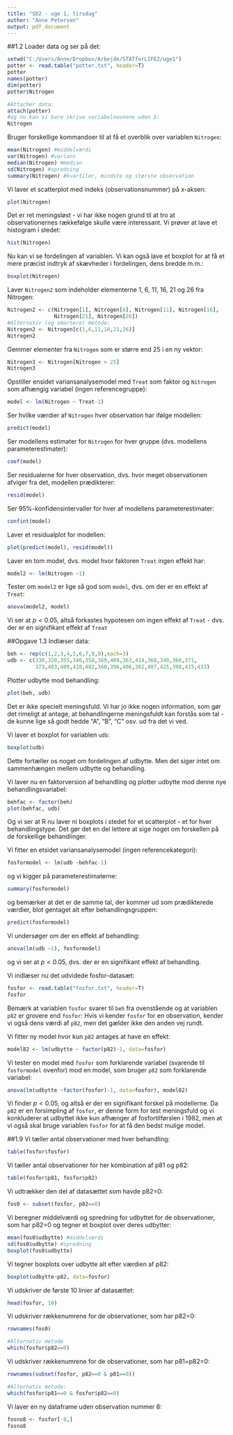 ---
title: "SD2 - uge 1, tirsdag"
author: "Anne Petersen"
output: pdf_document
---

##1.2
Loader data og ser på det:
```{r}
setwd("C:/Users/Anne/Dropbox/Arbejde/STATforLIFE2/uge1")
potter <- read.table("potter.txt", header=T)
potter
names(potter)
dim(potter)
potter$Nitrogen

#Attacher data:
attach(potter)
#og nu kan vi bare skrive variabelnavnene uden $:
Nitrogen
```

Bruger forskellige kommandoer til at få et overblik over variablen `Nitrogen`:
```{r}
mean(Nitrogen) #middelværdi
var(Nitrogen) #varians
median(Nitrogen) #median
sd(Nitrogen) #spredning
summary(Nitrogen) #kvartiler, mindste og største observation
```

Vi laver et scatterplot med indeks (observationsnummer) på x-aksen:
```{r,fig.width=8, fig.height=4}
plot(Nitrogen)
```

Det er ret meningsløst - vi har ikke nogen grund til at tro at observationernes rækkefølge skulle være interessant. Vi prøver at lave et histogram i stedet:
```{r,fig.width=8, fig.height=4}
hist(Nitrogen)
```

Nu kan vi se fordelingen af variablen. Vi kan også lave et boxplot for at få et mere præcist indtryk af skævheder i fordelingen, dens bredde m.m.:
```{r,fig.width=8, fig.height=4}
boxplot(Nitrogen)
```


Laver  `Nitrogen2` som indeholder elementerne 1, 6, 11, 16, 21 og 26 fra Nitrogen:
```{r}
Nitrogen2 <- c(Nitrogen[1], Nitrogen[6], Nitrogen[11], Nitrogen[16], 
               Nitrogen[21], Nitrogen[26])
#Alternativ (og smartere) metode:
Nitrogen2 <- Nitrogen[c(1,6,11,16,21,26)]
Nitrogen2
```

Gemmer elementer fra `Nitrogen` som er større end 25 i en ny vektor:
```{r}
Nitrogen3 <- Nitrogen[Nitrogen > 25]
Nitrogen3
```

Opstiller ensidet variansanalysemodel med `Treat` som faktor og `Nitrogen` som afhængig variabel (ingen referencegruppe):
```{r}
model <- lm(Nitrogen ~ Treat-1)
```

Ser hvilke værdier af `Nitrogen` hver observation har ifølge modellen: 
```{r}
predict(model)
```

Ser modellens estimater for `Nitrogen` for hver gruppe (dvs. modellens parameterestimater):
```{r}
coef(model)
```

Ser residualerne for hver observation, dvs. hvor meget observationen afviger fra det, modellen prædikterer:
```{r}
resid(model)
```

Ser 95%-konfidensintervaller for hver af modellens parameterestimater:
```{r}
confint(model)
```

Laver et residualplot for modellen:
```{r,fig.width=8, fig.height=4}
plot(predict(model), resid(model))
```

Laver en tom model, dvs. model hvor faktoren `Treat` ingen effekt har:
```{r}
model2 <- lm(Nitrogen ~1)
```

Tester om `model2` er lige så god som `model`, dvs. om der er en effekt af `Treat`:
```{r}
anova(model2, model)
```
Vi ser at $p < 0.05$, altså forkastes hypotesen om ingen effekt af `Treat` - dvs. der er en signifikant effekt af `Treat`

##Opgave 1.3
Indlæser data:
```{r}
beh <- rep(c(1,2,3,4,5,6,7,8,9),each=3)
udb <- c(330,320,355,346,350,369,409,363,414,368,340,366,371,
         373,403,409,410,402,360,396,406,382,407,425,398,415,433)
```

Plotter udbytte mod behandling:
```{r,fig.width=8, fig.height=4}
plot(beh, udb)
```

Det er ikke specielt meningsfuld. Vi har jo ikke nogen information, som gør det rimeligt at antage, at behandlingerne meningsfuldt kan forstås som tal - de kunne lige så godt hedde "A", "B", "C" osv. ud fra det vi ved.

Vi laver et boxplot for variablen `udb`:
```{r,fig.width=8, fig.height=4}
boxplot(udb)
```

Dette fortæller os noget om fordelingen af udbytte. Men det siger intet om sammenhængen mellem udbytte og behandling.


Vi laver nu en faktorversion af behandling og plotter udbytte mod denne nye behandlingsvariabel:
```{r,fig.width=8, fig.height=4}
behfac <- factor(beh)
plot(behfac, udb)
```

Og vi ser at R nu laver ni boxplots i stedet for et scatterplot - et for hver behandlingstype. Det gør det en del lettere at sige noget om forskellen på de forskellige behandlinger.


Vi fitter en etsidet variansanalysemodel (ingen referencekategori):
```{r}
fosformodel <- lm(udb ~behfac-1)
```

og vi kigger på parameterestimaterne:
```{r}
summary(fosformodel)
```

og bemærker at det er de samme tal, der kommer ud som prædikterede værdier, blot gentaget alt efter behandlingsgruppen:
```{r}
predict(fosformodel)
```

Vi undersøger om der en effekt af behandling:
```{r}
anova(lm(udb ~1), fosformodel)
```
og vi ser at $p<0.05$, dvs. der er en signifikant effekt af behandling.

Vi indlæser nu det udvidede fosfor-datasæt:
```{r}
fosfor <- read.table("fosfor.txt", header=T)
fosfor
```
Bemærk at variablen `fosfor` svarer til `beh` fra ovenstående og at variablen `p82` er grovere end `fosfor`: Hvis vi kender `fosfor` for en observation, kender vi også dens værdi af `p82`, men det gælder ikke den anden vej rundt. 

Vi fitter ny model hvor kun `p82` antages at have en effekt:
```{r}
model82 <- lm(udbytte ~ factor(p82)-1, data=fosfor)
```

Vi tester en model med `fosfor` som forklarende variabel (svarende til `fosformodel` ovenfor) mod en model, som bruger `p82` som forklarende variabel:
```{r}
anova(lm(udbytte ~factor(fosfor)-1, data=fosfor), model82)
```
Vi finder $p<0.05$, og altså er der en signifikant forskel på modellerne. Da `p82` er en forsimpling af `fosfor`, er denne form for test meningsfuld og vi konkluderer at udbyttet ikke kun afhænger af fosfortilførslen i 1982, men at vi også skal bruge variablen `fosfor` for at få den bedst mulige model.

##1.9
Vi tæller antal observationer med hver behandling:
```{r}
table(fosfor$fosfor)
```

Vi tæller antal observationer for her kombination af p81 og p82:
```{r}
table(fosfor$p81, fosfor$p82)
```

Vi udtrækker den del af datasættet som havde p82=0:
```{r}
fos0 <- subset(fosfor, p82==0)
```

Vi beregner middelværdi og spredning for udbyttet for de observationer, som har p82=0 og tegner et boxplot over deres udbytter:
```{r,fig.width=8, fig.height=4}
mean(fos0$udbytte) #middelværdi
sd(fos0$udbytte) #spredning
boxplot(fos0$udbytte)
```

Vi tegner boxplots over udbytte alt efter værdien af p82:
```{r,fig.width=8, fig.height=4}
boxplot(udbytte~p82, data=fosfor)
```

Vi udskriver de første 10 linier af datasættet:
```{r}
head(fosfor, 10)
```

Vi udskriver rækkenumrene for de observationer, som har p82=0:
```{r}
rownames(fos0)

#Alternativ metode
which(fosfor$p82==0)
```

Vi udskriver rækkenumrene for de observationer, som har p81=p82=0:
```{r}
rownames(subset(fosfor, p82==0 & p81==0))

#Alternativ metode:
which(fosfor$p81==0 & fosfor$p82==0)
```

Vi laver en ny dataframe uden observation nummer 8:
```{r}  
fosno8 <- fosfor[-8,]
fosno8
``` 
